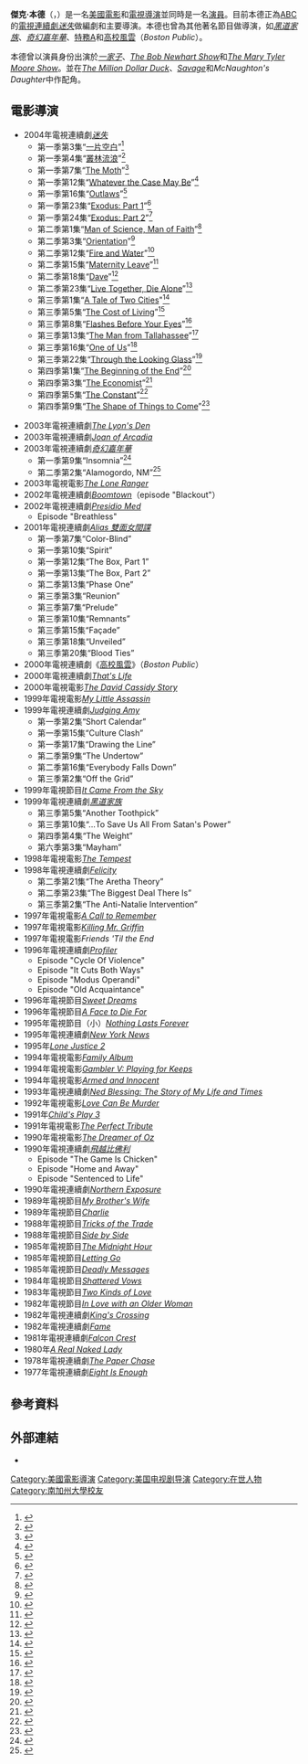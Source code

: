 {{藝人
| name = 傑克·本德<br><small>Jack Bender</small>
| type = 導演
|image = Jack Bender (2010).jpg
|imagesize = 250px
| caption =
| birthname = 
| birth_date = {{birth date and age|1949|9|25}}
| birth_place =  {{USA}}[[加利福尼亞州|加利福尼亞州]][[洛杉磯|洛杉磯]]
| death_date = 
| death_place = 
| occupation = [[電視導演|電視導演]]、[[演員|演員]]、[[電視監製|電視監製]]、[[電視編劇|電視編劇]]、[[電影導演|電影導演]]
| years_active = 1971年至今
| spouse = 
| website = 
}}
'''傑克·本德'''（{{lang-en|Jack Bender}}，{{bd|1949年|9月25日}}）是一名[[美國|美國]][[電影|電影]]和[[電視|電視]][[導演|導演]]並同時是一名[[演員|演員]]。目前本德正為[[美國廣播公司|ABC]]的[[電視連續劇|電視連續劇]]''[[迷失|迷失]]''做編劇和主要導演。本德也曾為其他著名節目做導演，如''[[黑道家族|黑道家族]]''、''[[奇幻嘉年華|奇幻嘉年華]]''、[[特務A|特務A]]和[[高校風雲_(電視劇)|高校風雲]]（''Boston Public''）。

本德曾以演員身份出演於''[[一家子|一家子]]''、''[[The_Bob_Newhart_Show|The Bob Newhart Show]]''和''[[The_Mary_Tyler_Moore_Show|The Mary Tyler Moore Show]]''。並在''[[The_Million_Dollar_Duck|The Million Dollar Duck]]''、''[[Savage|Savage]]''和''McNaughton's Daughter''中作配角。

== 電影導演 ==
{{MOSLOW}}
* 2004年電視連續劇''[[迷失|迷失]]''
** 第一季第3集“[[一片空白|一片空白]]”<ref name = "Tabula Rasa">{{cite episode | title = Tabula Rasa | episodelink = Tabula Rasa (Lost) | series = Lost | serieslink = Lost (TV series) | credits = [[Jack_Bender|Jack Bender]] | writers =  [[Damon_Lindelof|Damon Lindelof]] | network = ABC | airdate = 2004-10-06 | season = 1 | number = 3}}</ref>
** 第一季第4集“[[叢林流浪|叢林流浪]]”<ref name = "Walkabout">{{cite episode | title = Walkabout | episodelink = Walkabout (Lost) | series = Lost | serieslink = Lost (TV series) | credits = [[Jack_Bender|Jack Bender]] | writers =  [[David_Fury|David Fury]] | network = ABC | airdate = 2004-10-13 | season = 1 | number = 4}}</ref>
** 第一季第7集“[[The_Moth_(Lost)|The Moth]]”<ref name = "The Moth">{{cite episode | title = The Moth | episodelink = The Moth (Lost) | series = Lost | serieslink = Lost (TV series) | credits = [[Jack_Bender|Jack Bender]] | writers =  [[Jennifer_Johnson|Jennifer Johnson]] & [[Paul_Dini|Paul Dini]] | network = ABC | airdate = 2004-11-03 | season = 1 | number = 7}}</ref> 
** 第一季第12集“[[Whatever_the_Case_May_Be|Whatever the Case May Be]]”<ref name = "Whatever the Case May Be">{{cite episode | title = Whatever the Case May Be | episodelink = Whatever the Case May Be | series = Lost | serieslink = Lost (TV series) | credits = [[Jack_Bender|Jack Bender]] | writers =  [[Damon_Lindelof|Damon Lindelof]] & [[Jennifer_Johnson|Jennifer Johnson]] | network = ABC | airdate = 2005-01-05 | season = 1 | number = 12}}</ref> 
** 第一季第16集“[[Outlaws_(Lost)|Outlaws]]”<ref name = "Outlaws">{{cite episode | title = Outlaws | episodelink = Outlaws (Lost) | series = Lost | serieslink = Lost (TV series) | credits = [[Jack_Bender|Jack Bender]] | writers =  [[Drew_Goddard|Drew Goddard]] | network = ABC | airdate = 2005-02-16 | season = 1 | number = 16}}</ref>
** 第一季第23集“[[Exodus_(Lost)#Part_1|Exodus: Part 1]]”<ref name = "Exodus: Part 1">{{cite episode | title = Exodus: Part 1 | episodelink = Exodus (Lost)#Part 1 | series = Lost | serieslink = Lost (TV series) | credits = [[Jack_Bender|Jack Bender]] | writers =  [[Damon_Lindelof|Damon Lindelof]] & [[Carlton_Cuse|Carlton Cuse]] | network = ABC | airdate = 2005-05-18 | season = 1 | number = 23}}</ref>
** 第一季第24集“[[Exodus_(Lost)#Part_2|Exodus: Part 2]]”<ref name = "Exodus: Part 2">{{cite episode | title = Exodus: Part 2 | episodelink = Exodus (Lost)#Part 2 | series = Lost | serieslink = Lost (TV series) | credits = [[Jack_Bender|Jack Bender]] | writers =  [[Damon_Lindelof|Damon Lindelof]] & [[Carlton_Cuse|Carlton Cuse]] | network = ABC | airdate = 2005-05-25 | season = 1 | number = 24}}</ref>
** 第二季第1集“[[Man_of_Science,_Man_of_Faith|Man of Science, Man of Faith]]”<ref name = "Man of Science, Man of Faith">{{cite episode | title = Man of Science, Man of Faith | episodelink = Man of Science, Man of Faith | series = Lost | serieslink = Lost (TV series) | credits = [[Jack_Bender|Jack Bender]] | writers =  [[Damon_Lindelof|Damon Lindelof]] | network = ABC | airdate = 2005-09-21 | season = 2 | number = 1}}</ref>
** 第二季第3集“[[Orientation_(Lost)|Orientation]]”<ref name = "Orientation">{{cite episode | title = Orientation | episodelink = Orientation (Lost) | series = Lost | serieslink = Lost (TV series) | credits = [[Jack_Bender|Jack Bender]] | writers =  [[Javier_Grillo-Marxuach|Javier Grillo-Marxuach]] & [[Craig_Wright|Craig Wright]] | network = ABC | airdate = 2005-10-05 | season = 2 | number = 3}}</ref>
** 第二季第12集“[[Fire_and_Water_(Lost)|Fire and Water]]”<ref name = "Fire + Water">{{cite episode | title = Fire and Water | episodelink =Fire and Water (Lost) | series = Lost | serieslink = Lost (TV series) | credits = [[Jack_Bender|Jack Bender]] | writers =  [[Edward_Kitsis|Edward Kitsis]] & [[Adam_Horowitz|Adam Horowitz]] | network = ABC | airdate = 2006-01-25 | season = 2 | number = 12}}</ref>
** 第二季第15集“[[Maternity_Leave_(Lost)|Maternity Leave]]”<ref name = "Maternity Leave">{{cite episode | title = Maternity Leave | episodelink = Maternity Leave (Lost) | series = Lost | serieslink = Lost (TV series) | credits = [[Jack_Bender|Jack Bender]] | writers =  [[Dawn_Lambertsen_Kelly|Dawn Lambertsen Kelly]] & [[Matt_Ragghianti|Matt Ragghianti]] | network = ABC | airdate = 2006-03-01 | season = 2 | number = 15}}</ref>
** 第二季第18集“[[Dave_(Lost)|Dave]]”<ref name = "Dave">{{cite episode | title = Dave | episodelink = Dave (Lost) | series = Lost | serieslink = Lost (TV series) | credits = [[Jack_Bender|Jack Bender]] | writers =  [[Edward_Kitsis|Edward Kitsis]] & [[Adam_Horowitz|Adam Horowitz]] | network = ABC | airdate = 2006-04-05 | season = 2 | number = 18}}</ref>
** 第二季第23集“[[Live_Together,_Die_Alone|Live Together, Die Alone]]”<ref name = "Live Together, Die Alone">{{cite episode | title = Live Together, Die Alone | episodelink = Live Together, Die Alone | series = Lost | serieslink = Lost (TV series) | credits = [[Jack_Bender|Jack Bender]] | writers =  [[Damon_Lindelof|Damon Lindelof]] & [[Carlton_Cuse|Carlton Cuse]] | network = ABC | airdate = 2006-05-24 | season = 2 | number = 23}}</ref>
** 第三季第1集“[[A_Tale_of_Two_Cities_(Lost)|A Tale of Two Cities]]"<ref name = "A Tale of Two Cities">{{cite episode | title = A Tale of Two Cities | episodelink = A Tale of Two Cities (Lost) | series = Lost | serieslink = Lost (TV series) | credits = [[Jack_Bender|Jack Bender]] | writers =  [[J._J._Abrams|J. J. Abrams]] & [[Damon_Lindelof|Damon Lindelof]] | network = ABC | airdate = 2006-10-04 | season = 3 | number = 1}}</ref>
** 第三季第5集“[[The_Cost_of_Living_(Lost)|The Cost of Living]]”<ref name = "The Cost of Living">{{cite episode | title = The Cost of Living | episodelink = The Cost of Living (Lost) | series = Lost | serieslink = Lost (TV series) | credits = [[Jack_Bender|Jack Bender]] | writers =  [[Alison_Schapker|Alison Schapker]] & [[Monica_Owusu-Breen|Monica Owusu-Breen]] | network = ABC | airdate = 2006-11-01 | season = 3 | number = 5}}</ref>
** 第三季第8集“[[Flashes_Before_Your_Eyes|Flashes Before Your Eyes]]”<ref name = "Flashes Before Your Eyes">{{cite episode | title = Flashes Before Your Eyes | episodelink = Flashes Before Your Eyes | series = Lost | serieslink = Lost (TV series) | credits = [[Jack_Bender|Jack Bender]] | writers =  [[Damon_Lindelof|Damon Lindelof]] & [[Drew_Goddard|Drew Goddard]] | network = ABC | airdate = 2007-02-14 | season = 3 | number = 8}}</ref>
** 第三季第13集“[[The_Man_from_Tallahassee|The Man from Tallahassee]]”<ref name = "The Man from Tallahassee">{{cite episode | title = The Man from Tallahassee | episodelink = The Man from Tallahassee | series = Lost | serieslink = Lost (TV series) | credits = [[Jack_Bender|Jack Bender]] | writers =  [[Drew_Goddard|Drew Goddard]] & [[Jeff_Pinkner|Jeff Pinkner]] | network = ABC | airdate = 2007-03-21 | season = 3 | number = 13}}</ref>
** 第三季第16集“[[One_of_Us_(Lost)|One of Us]]”<ref name = "One Of Us">{{cite episode | title = One Of Us | episodelink = One Of Us (Lost) | series = Lost | serieslink = Lost (TV series) | credits = [[Jack_Bender|Jack Bender]] | writers =  [[Carlton_Cuse|Carlton Cuse]] & [[Drew_Goddard|Drew Goddard]] | network = ABC | airdate = 2007-04-11 | season = 3 | number = 16}}</ref>
** 第三季第22集“[[Through_the_Looking_Glass_(Lost)|Through the Looking Glass]]”<ref name = "Through the Looking Glass">{{cite episode | title = Through the Looking Glass | episodelink = Through the Looking Glass (Lost) | series = Lost | serieslink = Lost (TV series) | credits = [[Jack_Bender|Jack Bender]] | writers =  [[Carlton_Cuse|Carlton Cuse]] & [[Damon_Lindelof|Damon Lindelof]] | network = ABC | airdate = 2007-05-23 | season = 3 | number = 22}}</ref>
** 第四季第1集“[[The_Beginning_of_the_End_(Lost)|The Beginning of the End]]”<ref name = "The Beginning of the End">{{cite episode | title = The Beginning of the End | episodelink = The Beginning of the End (Lost) | series = Lost | serieslink = Lost (TV series) | credits = [[Jack_Bender|Jack Bender]] | writers =  [[Carlton_Cuse|Carlton Cuse]] & [[Damon_Lindelof|Damon Lindelof]] | network = ABC | airdate = 2008-01-31 | season = 4 | number = 1}}</ref>
** 第四季第3集“[[The_Economist_(Lost)|The Economist]]”<ref name = "The Economist">{{cite episode | title = The Economist | episodelink = The Economist (Lost) | series = Lost | serieslink = Lost (TV series) | credits = [[Jack_Bender|Jack Bender]] | writers =  [[Edward_Kitsis|Edward Kitsis]] & [[Adam_Horowitz|Adam Horowitz]] | network = ABC | airdate = 2008-02-14 | season = 4 | number = 3}}</ref>
** 第四季第5集“[[The_Constant_(Lost)|The Constant]]”<ref name = "The Constant">{{cite episode | title = The Constant | episodelink = The Constant (Lost) | series = Lost | serieslink = Lost (TV series) | credits = [[Jack_Bender|Jack Bender]] | writers =  [[Carlton_Cuse|Carlton Cuse]] & [[Damon_Lindelof|Damon Lindelof]] | network = ABC | airdate = 2008-02-28 | season = 4 | number = 5}}</ref>
** 第四季第9集“[[The_Shape_of_Things_to_Come_(Lost)|The Shape of Things to Come]]”<ref name = "The Shape of Things to Come">{{cite episode | title = The Shape of Things to Come | episodelink = The Shape of Things to Come (Lost) | series = Lost | serieslink = Lost (TV series) | credits = [[Jack_Bender|Jack Bender]] | writers =  [[Brian_K._Vaughn|Brian K. Vaughn]] & [[Drew_Goddard|Drew Goddard]] | network = ABC | airdate = 2008-04-24 | season = 4 | number = 9}}</ref>

* 2003年電視連續劇''[[The_Lyon's_Den|The Lyon's Den]]''
* 2003年電視連續劇''[[Joan_of_Arcadia|Joan of Arcadia]]''
* 2003年電視連續劇''[[奇幻嘉年華|奇幻嘉年華]]''
** 第一季第9集“Insomnia”<ref name = "Insomnia">{{cite episode | title = Insomnia | series = Carnivàle | serieslink = Carnivàle | credits = [[Jack_Bender|Jack Bender]] | writers = [[William_Schmidt_(TV_writer)|William Schmidt]] | network = HBO | airdate = 2003-11-09 | season = 1 | number = 9}}</ref>
** 第二季第2集“Alamogordo, NM”<ref name = "Alamogordo, NM">{{cite episode | title = Alamogordo, NM | series = Carnivàle | serieslink = Carnivàle | credits = [[Jack_Bender|Jack Bender]] | writers = [[William_Schmidt_(TV_writer)|William Schmidt]] | network = HBO | airdate = 2005-01-16 | season = 2 | number = 2}}</ref>
* 2003年電視電影''[[The_Lone_Ranger|The Lone Ranger]]''
* 2002年電視連續劇''[[Boomtown_(TV_series)|Boomtown]]''（episode "Blackout"）
* 2002年電視連續劇''[[Presidio_Med|Presidio Med]]''
** Episode "Breathless"
* 2001年電視連續劇''[[特務A|Alias 雙面女間諜]]''
** 第一季第7集“Color-Blind”
** 第一季第10集“Spirit”
** 第一季第12集“The Box, Part 1”
** 第一季第13集“The Box, Part 2”
** 第二季第13集“Phase One”
** 第三季第3集“Reunion”
** 第三季第7集“Prelude”
** 第三季第10集“Remnants”
** 第三季第15集“Façade”
** 第三季第18集“Unveiled”
** 第三季第20集“Blood Ties”
* 2000年電視連續劇《[[高校風雲_(電視劇)|高校風雲]]》（''Boston Public''）
* 2000年電視連續劇''[[That's_Life_(television_2000)|That's Life]]''
* 2000年電視電影''[[The_David_Cassidy_Story|The David Cassidy Story]]''
* 1999年電視電影''[[My_Little_Assassin|My Little Assassin]]''
* 1999年電視連續劇''[[Judging_Amy|Judging Amy]]''
** 第一季第2集“Short Calendar”
** 第一季第15集“Culture Clash”
** 第一季第17集“Drawing the Line”
** 第二季第9集“The Undertow”
** 第二季第16集“Everybody Falls Down”
** 第三季第2集“Off the Grid”
* 1999年電視節目''[[It_Came_From_the_Sky|It Came From the Sky]]''
* 1999年電視連續劇''[[黑道家族|黑道家族]]'' 
** 第三季第5集“Another Toothpick”
** 第三季第10集“...To Save Us All From Satan's Power”
** 第四季第4集“The Weight”
** 第六季第3集“Mayham”
* 1998年電視電影''[[The_Tempest|The Tempest]]''
* 1998年電視連續劇''[[Felicity|Felicity]]'' 
** 第二季第21集“The Aretha Theory”
** 第二季第23集“The Biggest Deal There Is”
** 第三季第2集“The Anti-Natalie Intervention”
* 1997年電視電影''[[A_Call_to_Remember|A Call to Remember]]''
* 1997年電視電影''[[Killing_Mr._Griffin|Killing Mr. Griffin]]''
* 1997年電視電影''Friends 'Til the End''
* 1996年電視連續劇''[[Profiler_(TV_series)|Profiler]]''
** Episode "Cycle Of Violence"
** Episode "It Cuts Both Ways"
** Episode "Modus Operandi"
** Episode "Old Acquaintance"
* 1996年電視節目''[[Sweet_Dreams_(1996_film)|Sweet Dreams]]''
* 1996年電視節目''[[A_Face_to_Die_For|A Face to Die For]]'' 
* 1995年電視節目（小）''[[Nothing_Lasts_Forever_(1995_TV_miniseries)|Nothing Lasts Forever]]''
* 1995年電視連續劇''[[New_York_News|New York News]]''
* 1995年''[[Lone_Justice_2|Lone Justice 2]]'' 
* 1994年電視電影''[[Family_Album|Family Album]]''
* 1994年電視電影''[[Gambler_V:_Playing_for_Keeps|Gambler V: Playing for Keeps]]''
* 1994年電視電影''[[Armed_and_Innocent|Armed and Innocent]]''
* 1993年電視連續劇''[[Ned_Blessing:_The_Story_of_My_Life_and_Times|Ned Blessing: The Story of My Life and Times]]''
* 1992年電視電影''[[Love_Can_Be_Murder|Love Can Be Murder]]''
* 1991年''[[Child's_Play_3|Child's Play 3]]''
* 1991年電視電影''[[The_Perfect_Tribute|The Perfect Tribute]]''
* 1990年電視電影''[[The_Dreamer_of_Oz|The Dreamer of Oz]]''
* 1990年電視連續劇''[[飛越比佛利|飛越比佛利]]''
** Episode "The Game Is Chicken"
** Episode "Home and Away"
** Episode "Sentenced to Life"
* 1990年電視連續劇''[[Northern_Exposure|Northern Exposure]]''
* 1989年電視節目''[[My_Brother's_Wife|My Brother's Wife]]''
* 1989年電視節目''[[Charlie|Charlie]]''
* 1988年電視節目''[[Tricks_of_the_Trade|Tricks of the Trade]]''
* 1988年電視節目''[[Side_by_Side|Side by Side]]''
* 1985年電視節目''[[The_Midnight_Hour|The Midnight Hour]]''
* 1985年電視節目''[[Letting_Go|Letting Go]]''
* 1985年電視節目''[[Deadly_Messages|Deadly Messages]]''
* 1984年電視節目''[[Shattered_Vows|Shattered Vows]]'' 
* 1983年電視節目''[[Two_Kinds_of_Love|Two Kinds of Love]]''
* 1982年電視節目''[[In_Love_with_an_Older_Woman|In Love with an Older Woman]]''
* 1982年電視連續劇''[[King's_Crossing|King's Crossing]]''
* 1982年電視連續劇''[[Fame_(1982_TV_series)|Fame]]''
* 1981年電視連續劇''[[Falcon_Crest|Falcon Crest]]''
* 1980年''[[A_Real_Naked_Lady|A Real Naked Lady]]''
* 1978年電視連續劇''[[The_Paper_Chase|The Paper Chase]]''
* 1977年電視連續劇''[[Eight_Is_Enough|Eight Is Enough]]''

== 參考資料 ==
{{reflist|2}}

== 外部連結 ==
* {{imdb name|id=0070474|name=Jack Bender}}

{{Authority control}}
{{DEFAULTSORT:Bender, Jack}}

[[Category:美國電影導演|Category:美國電影導演]]
[[Category:美国电视剧导演|Category:美国电视剧导演]]
[[Category:在世人物|Category:在世人物]]
[[Category:南加州大學校友|Category:南加州大學校友]]